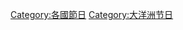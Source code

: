 {{Commonscat|National holidays of Australia}}

[[Category:各國節日|Category:各國節日]]
[[Category:大洋洲节日|Category:大洋洲节日]]